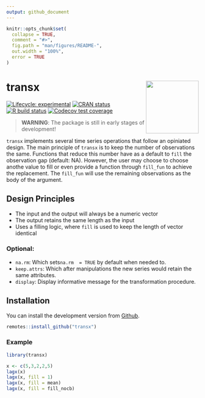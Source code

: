```yaml
---
output: github_document
---
```


<!-- README.md is generated from README.Rmd. Please edit that file -->

```r
knitr::opts_chunk$set(
  collapse = TRUE,
  comment = "#>",
  fig.path = "man/figures/README-",
  out.width = "100%",
  error = TRUE
)
```
# transx <a href='https://kvasilopoulos.github.io/transx'><img src='man/figures/logo.png' align="right" height="138" /></a>


<!-- badges: start -->
[![Lifecycle: experimental](https://img.shields.io/badge/lifecycle-experimental-orange.svg)](https://www.tidyverse.org/lifecycle/#experimental)
[![CRAN status](https://www.r-pkg.org/badges/version/transx)](https://CRAN.R-project.org/package=transx)
[![R build status](https://github.com/kvasilopoulos/transx/workflows/R-CMD-check/badge.svg)](https://github.com/kvasilopoulos/transx/actions)
[![Codecov test coverage](https://codecov.io/gh/kvasilopoulos/transx/branch/master/graph/badge.svg)](https://codecov.io/gh/kvasilopoulos/transx?branch=master)
<!-- badges: end -->

> **WARNING**: The package is still in early stages of development!

`transx` implements several time series operations that follow an opiniated design. The main principle of `transx` is to keep the number of observations the same. Functions that reduce this number have as a default to `fill` the observation gap  (default: NA). However, the user may choose to choose anothe value to fill or even provide a function through
`fill_fun` to achieve the replacement. The `fill_fun` will use the remaining observations as the body of the argument.

## Design Principles

* The input and the output will always be a numeric vector
* The output retains the same length as the input
* Uses a filling logic, where `fill` is used to keep the length of vector identical

### Optional:

* `na.rm`: Which sets`na.rm  = TRUE` by default when needed to.
* `keep.attrs`: Which after manipulations the new series would retain the same attributes.
* `display`: Display informative message for the transformation procedure.

## Installation

 You can install the development version from [Github](https://github.com/kvasilopoulos/transx).

``` r
remotes::install_github("transx")
```

### Example 

```r
library(transx)

x <- c(5,3,2,2,5)
lagx(x)
lagx(x, fill = 1)
lagx(x, fill = mean)
lagx(x, fill = fill_nocb)
```


